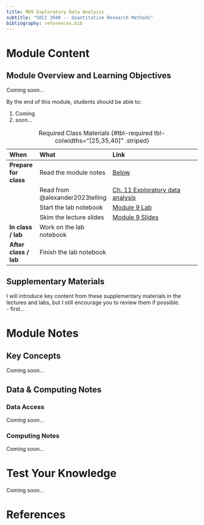 ```yaml
---
title: M09 Exploratory Data Analysis
subtitle: "SOCI 3040 -- Quantitative Research Methods"
bibliography: references.bib
---
```


# Module Content

::: {.callout-tip}
## Module Overview and Learning Objectives

Coming soon...

By the end of this module, students should be able to:

1. Coming
2. soon...
:::

| When                  | What                            | Link                                                                               |
|:----------------------|:--------------------------------|:-----------------------------------------------------------------------------------|
| **Prepare for class** | Read the module notes           | [Below](#lecture-notes)                                                             |
|                       | Read from @alexander2023telling | [Ch. 11 Exploratory data analysis](https://tellingstorieswithdata.com/11-eda.html) |
|                       | Start the lab notebook          | [Module 9 Lab](../labs/lab-week-09/index.qmd)                                      |
|                       | Skim the lecture slides         | [Module 9 Slides](../slides/slides-week-09.qmd)                                    |
| **In class / lab**    | Work on the lab notebook        |                                                                                    |
| **After class / lab** | Finish the lab notebook         |                                                                                    |

: Required Class Materials {#tbl-required tbl-colwidths="[25,35,40]" .striped}

::: {.callout-note collapse="true"}
## Supplementary Materials
I will introduce key content from these supplementary materials in the lectures and labs, but I still encourage you to review them if possible.
<br>
- first... 
:::

# Module Notes

## Key Concepts

Coming soon...

## Data & Computing Notes

### Data Access

Coming soon...

### Computing Notes

Coming soon...

# Test Your Knowledge

Coming soon...

# References